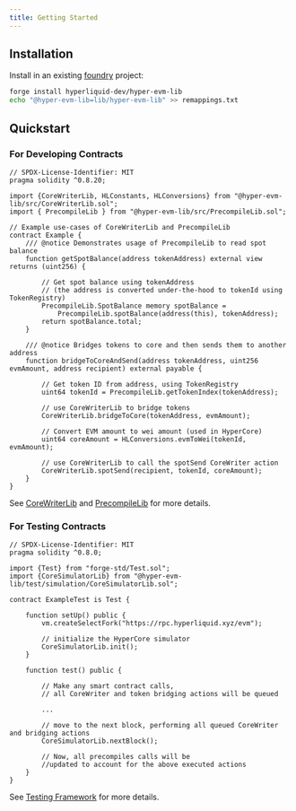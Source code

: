 ```yaml
---
title: Getting Started
---
```


## Installation

Install in an existing [foundry](https://getfoundry.sh/) project:

```bash
forge install hyperliquid-dev/hyper-evm-lib
echo "@hyper-evm-lib=lib/hyper-evm-lib" >> remappings.txt
```

## Quickstart

### For Developing Contracts

```solidity
// SPDX-License-Identifier: MIT
pragma solidity ^0.8.20;

import {CoreWriterLib, HLConstants, HLConversions} from "@hyper-evm-lib/src/CoreWriterLib.sol";
import { PrecompileLib } from "@hyper-evm-lib/src/PrecompileLib.sol";

// Example use-cases of CoreWriterLib and PrecompileLib
contract Example {
    /// @notice Demonstrates usage of PrecompileLib to read spot balance
    function getSpotBalance(address tokenAddress) external view returns (uint256) {

        // Get spot balance using tokenAddress 
        // (the address is converted under-the-hood to tokenId using TokenRegistry)
        PrecompileLib.SpotBalance memory spotBalance = 
            PrecompileLib.spotBalance(address(this), tokenAddress);
        return spotBalance.total;
    }

    /// @notice Bridges tokens to core and then sends them to another address
    function bridgeToCoreAndSend(address tokenAddress, uint256 evmAmount, address recipient) external payable {

        // Get token ID from address, using TokenRegistry
        uint64 tokenId = PrecompileLib.getTokenIndex(tokenAddress);

        // use CoreWriterLib to bridge tokens
        CoreWriterLib.bridgeToCore(tokenAddress, evmAmount);

        // Convert EVM amount to wei amount (used in HyperCore)
        uint64 coreAmount = HLConversions.evmToWei(tokenId, evmAmount);

        // use CoreWriterLib to call the spotSend CoreWriter action
        CoreWriterLib.spotSend(recipient, tokenId, coreAmount);
    }
}
```

See [CoreWriterLib](/corewriter) and [PrecompileLib](/precompiles) for more details.

### For Testing Contracts
```solidity
// SPDX-License-Identifier: MIT
pragma solidity ^0.8.0;

import {Test} from "forge-std/Test.sol";
import {CoreSimulatorLib} from "@hyper-evm-lib/test/simulation/CoreSimulatorLib.sol";

contract ExampleTest is Test {

    function setUp() public {
        vm.createSelectFork("https://rpc.hyperliquid.xyz/evm");

        // initialize the HyperCore simulator
        CoreSimulatorLib.init();
    }

    function test() public { 

        // Make any smart contract calls, 
        // all CoreWriter and token bridging actions will be queued

        ...

        // move to the next block, performing all queued CoreWriter and bridging actions
        CoreSimulatorLib.nextBlock();

        // Now, all precompiles calls will be 
        //updated to account for the above executed actions
    }
}

```

See [Testing Framework](/testing-framework) for more details.